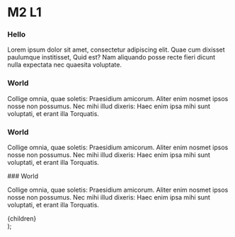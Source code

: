 # M2 L1

<CustomCard linesToHighlight="1-2">

### Hello

Lorem ipsum dolor sit amet, consectetur adipiscing elit. Quae cum dixisset paulumque institisset, Quid est? Nam aliquando posse recte fieri dicunt nulla expectata nec quaesita voluptate.

</CustomCard>

<CustomCard linesToHighlight="15-19, 26-27, 30-37" file={1}>

### World

Collige omnia, quae soletis: Praesidium amicorum. Aliter enim nosmet ipsos nosse non possumus. Nec mihi illud dixeris: Haec enim ipsa mihi sunt voluptati, et erant illa Torquatis.

</CustomCard>

<CustomCard linesToHighlight="4-7" file={2}>

### World

Collige omnia, quae soletis: Praesidium amicorum. Aliter enim nosmet ipsos nosse non possumus. Nec mihi illud dixeris: Haec enim ipsa mihi sunt voluptati, et erant illa Torquatis.

</CustomCard>

<CustomCard linesToHighlight="15-19, 26-27, 30-37">
### World

Collige omnia, quae soletis: Praesidium amicorum. Aliter enim nosmet ipsos nosse non possumus. Nec mihi illud dixeris: Haec enim ipsa mihi sunt voluptati, et erant illa Torquatis.

</CustomCard>

<SendTransaction type="airdrop" />

  <div className="prose w-full max-w-none dark:prose-dark">{children}</div>
);
